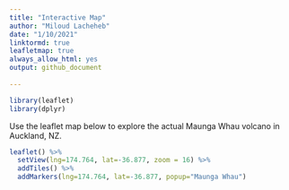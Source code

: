 ```yaml
---
title: "Interactive Map"
author: "Miloud Lacheheb"
date: "1/10/2021"
linktormd: true
leafletmap: true
always_allow_html: yes
output: github_document
 
---
```


```r
library(leaflet)
library(dplyr)
```

Use the leaflet map below to explore the actual Maunga Whau volcano in Auckland, NZ. 

```r
leaflet() %>%
  setView(lng=174.764, lat=-36.877, zoom = 16) %>% 
  addTiles() %>%
  addMarkers(lng=174.764, lat=-36.877, popup="Maunga Whau") 
```

